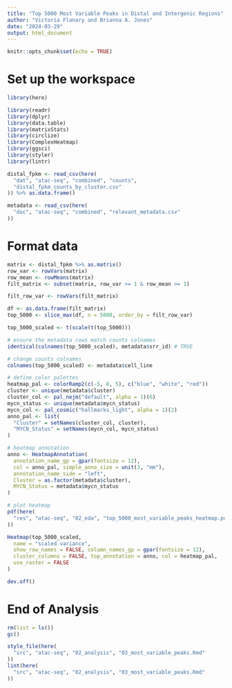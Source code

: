 ```yaml
---
title: "Top 5000 Most Variable Peaks in Distal and Intergenic Regions"
author: "Victoria Flanary and Brianna A. Jones"
date: "2024-03-29"
output: html_document
---
```


```r
knitr::opts_chunk$set(echo = TRUE)
```

# Set up the workspace
```r
library(here)
```

```r
library(readr)
library(dplyr)
library(data.table)
library(matrixStats)
library(circlize)
library(ComplexHeatmap)
library(ggsci)
library(styler)
library(lintr)
```

```r
distal_fpkm <- read_csv(here(
  "dat", "atac-seq", "combined", "counts",
  "distal_fpkm_counts_by_cluster.csv"
)) %>% as.data.frame()
```

```r
metadata <- read_csv(here(
  "doc", "atac-seq", "combined", "relevant_metadata.csv"
))
```

# Format data
```r
matrix <- distal_fpkm %>% as.matrix()
row_var <- rowVars(matrix)
row_mean <- rowMeans(matrix)
filt_matrix <- subset(matrix, row_var >= 1 & row_mean >= 1)
```

```r
filt_row_var <- rowVars(filt_matrix)
```

```r
df <- as.data.frame(filt_matrix)
top_5000 <- slice_max(df, n = 5000, order_by = filt_row_var)
```

```r
top_5000_scaled <- t(scale(t(top_5000)))
```

```r
# ensure the metadata rows match counts colnames
identical(colnames(top_5000_scaled), metadata$srr_id) # TRUE

# change counts colnames
colnames(top_5000_scaled) <- metadata$cell_line
```

```r
# define color palettes
heatmap_pal <- colorRamp2(c(-5, 0, 5), c("blue", "white", "red"))
cluster <- unique(metadata$cluster)
cluster_col <- pal_nejm("default", alpha = 1)(6)
mycn_status <- unique(metadata$mycn_status)
mycn_col <- pal_cosmic("hallmarks_light", alpha = 1)(2)
anno_pal <- list(
  "Cluster" = setNames(cluster_col, cluster),
  "MYCN_Status" = setNames(mycn_col, mycn_status)
)

# heatmap annotation
anno <- HeatmapAnnotation(
  annotation_name_gp = gpar(fontsize = 12),
  col = anno_pal, simple_anno_size = unit(3, "mm"),
  annotation_name_side = "left",
  Cluster = as.factor(metadata$cluster),
  MYCN_Status = metadata$mycn_status
)

# plot heatmap
pdf(here(
  "res", "atac-seq", "02_eda", "top_5000_most_variable_peaks_heatmap.pdf"
))

Heatmap(top_5000_scaled,
  name = "scaled variance",
  show_row_names = FALSE, column_names_gp = gpar(fontsize = 12),
  cluster_columns = FALSE, top_annotation = anno, col = heatmap_pal,
  use_raster = FALSE
)

dev.off()
```

# End of Analysis
```r
rm(list = ls())
gc()
```

```r
style_file(here(
  "src", "atac-seq", "02_analysis", "03_most_variable_peaks.Rmd"
))
lint(here(
  "src", "atac-seq", "02_analysis", "03_most_variable_peaks.Rmd"
))
```
